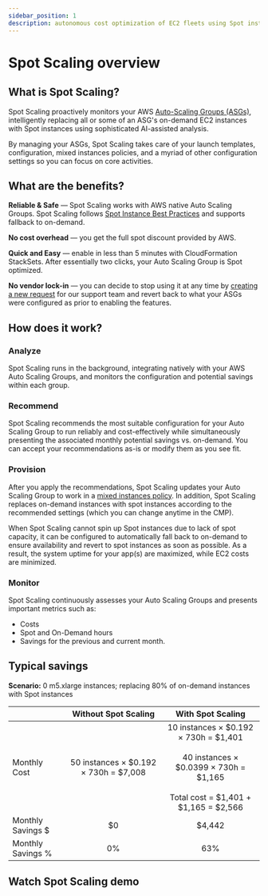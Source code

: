 ```yaml
---
sidebar_position: 1
description: autonomous cost optimization of EC2 fleets using Spot instances
---
```


# Spot Scaling overview

## What is Spot Scaling?

Spot Scaling proactively monitors your AWS [Auto-Scaling Groups (ASGs)](https://docs.aws.amazon.com/autoscaling/ec2/userguide/auto-scaling-groups.html), intelligently replacing all or some of an ASG's on-demand EC2 instances with Spot instances using sophisticated AI-assisted analysis.

By managing your ASGs, Spot Scaling takes care of your launch templates, configuration, mixed instances policies, and a myriad of other configuration settings so you can focus on core activities.

## What are the benefits?

**Reliable & Safe** &mdash; Spot Scaling works with AWS native Auto Scaling Groups. Spot Scaling follows [Spot Instance Best Practices](https://docs.aws.amazon.com/whitepapers/latest/cost-optimization-leveraging-ec2-spot-instances/spot-best-practices.html) and supports fallback to on-demand.

**No cost overhead** &mdash; you get the full spot discount provided by AWS.

**Quick and Easy** &mdash; enable in less than 5 minutes with CloudFormation StackSets. After essentially two clicks, your Auto Scaling Group is Spot optimized.

**No vendor lock-in** &mdash; you can decide to stop using it at any time by [creating a new request](../services/consulting-support/index.mdx#create-a-new-request) for our support team and revert back to what your ASGs were configured as prior to enabling the features.

## How does it work?

### Analyze

Spot Scaling runs in the background, integrating natively with your AWS Auto Scaling Groups, and monitors the configuration and potential savings within each group.

### Recommend

Spot Scaling recommends the most suitable configuration for your Auto Scaling Group to run reliably and cost-effectively while simultaneously presenting the associated monthly potential savings vs. on-demand. You can accept your recommendations as-is or modify them as you see fit.

### Provision

After you apply the recommendations, Spot Scaling updates your Auto Scaling Group to work in a [mixed instances policy](https://docs.aws.amazon.com/autoscaling/ec2/APIReference/API_MixedInstancesPolicy.html). In addition, Spot Scaling replaces on-demand instances with spot instances according to the recommended settings (which you can change anytime in the CMP).

When Spot Scaling cannot spin up Spot instances due to lack of spot capacity, it can be configured to automatically fall back to on-demand to ensure availability and revert to spot instances as soon as possible. As a result, the system uptime for your app(s) are maximized, while EC2 costs are minimized.

### Monitor

Spot Scaling continuously assesses your Auto Scaling Groups and presents important metrics such as:

- Costs
- Spot and On-Demand hours
- Savings for the previous and current month.

## Typical savings

**Scenario:** 0 m5.xlarge instances; replacing 80% of on-demand instances with Spot instances

|                   |             **Without Spot Scaling**              |                                                                     **With Spot Scaling**                                                                     |
| ----------------- | :-----------------------------------------------: | :-----------------------------------------------------------------------------------------------------------------------------------------------------------: |
| Monthly Cost      | 50 instances &times; $0.192 &times; 730h = $7,008 | 10 instances &times; $0.192 &times; 730h = $1,401<br/><br/>40 instances &times; $0.0399 &times; 730h = $1,165<br/><br/> Total cost = $1,401 + $1,165 = $2,566 |
| Monthly Savings $ |                        $0                         |                                                                            $4,442                                                                             |
| Monthly Savings % |                        0%                         |                                                                              63%                                                                              |

## Watch Spot Scaling demo


<LoomEmbed id="35dc27506b94413f941f5b364ed93096" />
